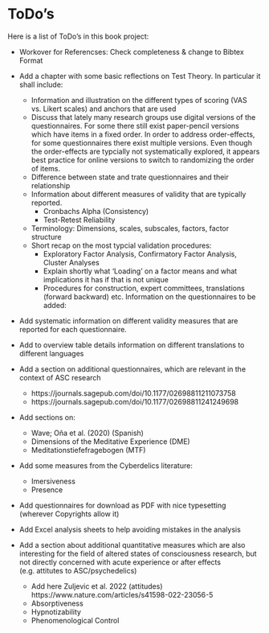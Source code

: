 
# ToDo's {-}

Here is a list of ToDo's in this book project:

* Workover for Referencses: Check completeness & change to Bibtex Format

* Add a chapter with some basic reflections on Test Theory. In particular it shall include:
  * Information and illustration on the different types of scoring (VAS vs. Likert scales) and anchors that are used
  * Discuss that lately many research groups use digital versions of the questionnaires. For some there still exist paper-pencil versions which have items in a fixed order. In order to address order-effects, for some questionnaires there exist multiple versions. Even though the order-effects are typcially not systematically explored, it appears best practice for online versions to switch to randomizing the order of items.
  * Difference between state and trate questionnaires and their relationship
  * Information about different measures of validity that are typically reported. 
    * Cronbachs Alpha (Consistency)
    * Test-Retest Reliability
  * Terminology: Dimensions, scales, subscales, factors, factor structure
  * Short recap on the most typcial validation procedures:
    * Exploratory Factor Analysis, Confirmatory Factor Analysis, Cluster Analyses
    * Explain shortly what 'Loading' on a factor means and what implications it has if that is not unique
    * Procedures for construction, expert committees, translations (forward backward) etc.
Information on the questionnaires to be added:
* Add systematic information on different validity measures that are reported for each questionnaire.
* Add to overview table details information on different translations to different languages
* Add a section on additional questionnaires, which are relevant in the context of ASC research
    * https://journals.sagepub.com/doi/10.1177/02698811211073758 
    * https://journals.sagepub.com/doi/10.1177/02698811241249698

* Add sections on:
  * Wave; Oña et al. (2020) (Spanish)
  * Dimensions of the Meditative Experience (DME)
  * Meditationstiefefragebogen (MTF)  
* Add some measures from the Cyberdelics literature:
  * Imersiveness
  * Presence 
  
* Add questionnaires for download as PDF with nice typesetting (wherever Copyrights allow it)
* Add Excel analysis sheets to help avoiding mistakes in the analysis


* Add a section about additional quantitative measures which are also interesting for the field of altered states of consciousness research, but not directly concerned with acute experience or after effects (e.g. attitutes to ASC/psychedelics)
  * Add here Zuljevic et al. 2022 (attitudes) https://www.nature.com/articles/s41598-022-23056-5
  * Absorptiveness
  * Hypnotizability
  * Phenomenological Control

